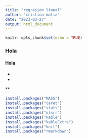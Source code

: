 ```yaml
---
title: "regresion lineal"
author: "cristina malia"
date: "2023-03-27"
output: html_document
---
```


```r
knitr::opts_chunk$set(echo = TRUE)
```

### Hola
#### Hola 

- 

- 

**
****


```r
install.packages("MASS")
install.packages("caret")
install.packages("stats")
install.packages("olsrr")
install.packages("kable")
install.packages("kableExtra")
install.packages("knit")
install.packages("rmarkdown")
```


